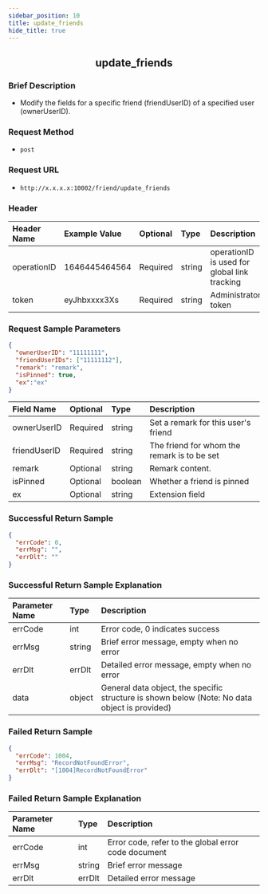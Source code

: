 ```yaml
---
sidebar_position: 10
title: update_friends
hide_title: true
---
```


<center>

## update_friends

</center>

### Brief Description
- Modify the fields for a specific friend (friendUserID) of a specified user (ownerUserID).

### Request Method
- `post`

### Request URL
- `http://x.x.x.x:10002/friend/update_friends`

### Header
| Header Name  | Example Value | Optional | Type   | Description                                                |
|:------------ |:------------- |:-------- |:------ |:---------------------------------------------------------- |
| operationID  | 1646445464564 | Required | string | operationID is used for global link tracking               |
| token        | eyJhbxxxx3Xs  | Required | string | Administrator token                                        |

### Request Sample Parameters

```json
{
  "ownerUserID": "11111111",
  "friendUserIDs": ["11111112"],
  "remark": "remark",
  "isPinned": true,
  "ex":"ex"
}
```
| Field Name    | Optional | Type    | Description                                               |
|:------------- |:-------- |:------- |:--------------------------------------------------------- |
| ownerUserID   | Required | string  | Set a remark for this user's friend                       |
| friendUserID  | Required | string  | The friend for whom the remark is to be set               |
| remark        | Optional | string  | Remark content. |
| isPinned        | Optional | boolean  | Whether a friend is pinned |
| ex        | Optional | string  | Extension field |

### Successful Return Sample

```json
{
  "errCode": 0,
  "errMsg": "",
  "errDlt": ""
}
```
### Successful Return Sample Explanation

| Parameter Name | Type   | Description                                                                                     |
|:-------------- |:------ |:----------------------------------------------------------------------------------------------- |
| errCode        | int    | Error code, 0 indicates success                                                                 |
| errMsg         | string | Brief error message, empty when no error                                                        |
| errDlt         | errDlt | Detailed error message, empty when no error                                                     |
| data           | object | General data object, the specific structure is shown below (Note: No data object is provided)   |

### Failed Return Sample

```json
{
  "errCode": 1004,
  "errMsg": "RecordNotFoundError",
  "errDlt": "[1004]RecordNotFoundError"
}
```
### Failed Return Sample Explanation

| Parameter Name | Type   | Description                                        |
|:-------------- |:------ |:-------------------------------------------------- |
| errCode        | int    | Error code, refer to the global error code document |
| errMsg         | string | Brief error message                                |
| errDlt         | errDlt | Detailed error message                             |